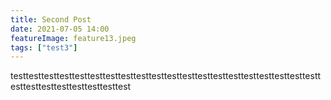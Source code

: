 ```yaml
---
title: Second Post
date: 2021-07-05 14:00
featureImage: feature13.jpeg
tags: ["test3"]
---
```


testtesttesttesttesttesttesttesttesttesttesttesttesttesttesttesttesttesttesttesttesttesttesttesttesttesttesttest
